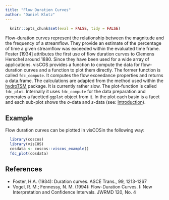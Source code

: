 ```yaml
---
title: "Flow Duration Curves"
author: "Daniel Klotz"
---
```



```r
  knitr::opts_chunk$set(eval = FALSE, tidy = FALSE)
```

Flow-duration curves represent the relationship between the magnitude and the
frequency of a streamflow. They provide an estimate of the percentage of time
a given streamflow was exceeded within the evaluated time frame. Foster [1934]
attributes the first use of flow duration curves to Clemens Herschel around 1880.
Since they have been used for a wide array of applications.
visCOS provides a function to compute the data for flow-duration curves and
a function to plot them directly.
The former function is called `fdc_compute`. It computes the flow exceedance
properties and returns a data.frame. The calculations are adapted from the
method used within the [hydroTSM](https://CRAN.R-project.org/package=hydroTSM)
package. It is currently rather slow.
The plot-function is called `fdc_plot`. Internally it uses `fdc_compute` for the
data preparation and generates a facetted `ggplot` object from it. In the plot
each basin is a facet and each sub-plot shows the $o$-data and $s$-data (see:
[Introduction](Introduction.html)).


## Example
Flow duration curves can be plotted in visCOSin the following way:
```r
  library(coscos)
  library(visCOS)
  cosdata <- coscos::viscos_example()
  fdc_plot(cosdata)
```


## References
- Foster, H.A. (1934): Duration curves. ASCE Trans., 99, 1213-1267
- Vogel, R. M.; Fennessy, N. M. (1994): Flow-Duration Curves. I: New Interpretation
and Confidence Intervals. JWRMD 120, No. 4
